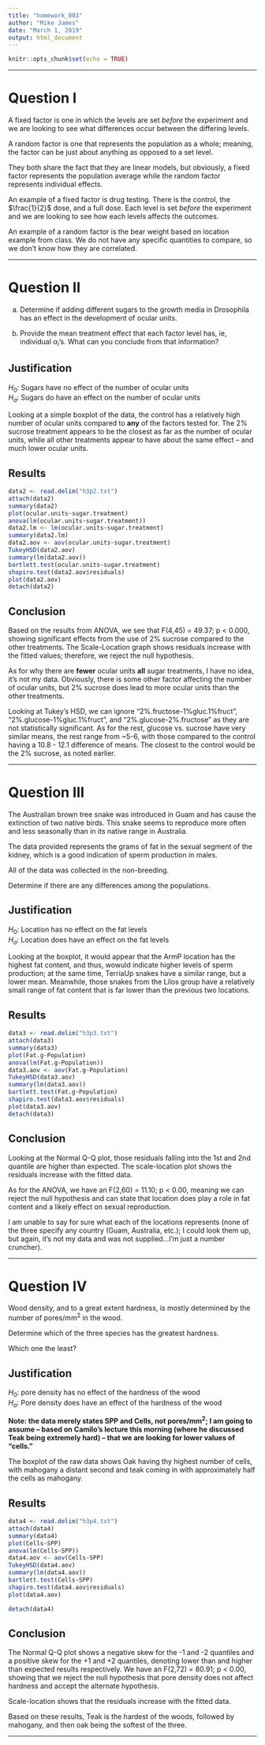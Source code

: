 ---
title: "homework_003"
author: "Mike James"
date: "March 1, 2019"
output: html_document
---

```{r setup, include=FALSE}
knitr::opts_chunk$set(echo = TRUE)
```

***

# Question I

A fixed factor is one in which the levels are set *before* the experiment and we are looking to see what differences occur between the differing levels.  

A random factor is one that represents the population as a whole; meaning, the factor can be just about anything as opposed to a set level.

They both share the fact that they are linear models, but obviously, a fixed factor represents the population average while the random factor represents individual effects.

An example of a fixed factor is drug testing. There is the control, the $\frac{1}{2}$ dose, and a full dose. Each level is set *before* the experiment and we are looking to see how each levels affects the outcomes.

An example of a random factor is the bear weight based on location example from class. We do not have any specific quantities to compare, so we don't know how they are correlated.


***

# Question II

a. Determine if adding different sugars to the growth media in Drosophila has an effect in the development of ocular units.  

b. Provide the mean treatment effect that each factor level has, ie, individual $\alpha_{i}$'s. What can you conclude from that information? 

## Justification

$H_0$: Sugars have no effect of the number of ocular units  
$H_a$: Sugars do have an effect on the number of ocular units

Looking at a simple boxplot of the data, the control has a relatively high number of ocular units compared to **any** of the factors tested for. The 2% sucrose treatment appears to be the closest as far as the number of ocular units, while all other treatments appear to have about the same effect -- and much lower ocular units.

## Results

```{r}
data2 <- read.delim("h3p2.txt")
attach(data2)
summary(data2)
plot(ocular.units~sugar.treatment)
anova(lm(ocular.units~sugar.treatment))
data2.lm <- lm(ocular.units~sugar.treatment)
summary(data2.lm)
data2.aov <- aov(ocular.units~sugar.treatment)
TukeyHSD(data2.aov)
summary(lm(data2.aov))
bartlett.test(ocular.units~sugar.treatment)
shapiro.test(data2.aov$residuals)
plot(data2.aov)
detach(data2)
```

## Conclusion

Based on the results from ANOVA, we see that F(4,45) = 49.37; p < 0.000, showing significant effects from the use of 2% sucrose compared to the other treatments. The Scale-Location graph shows residuals increase with the fitted  values; therefore, we reject the null hypothesis.

As for why there are **fewer** ocular units **all** sugar treatments, I have no idea, it's not my data. Obviously, there is some other factor affecting the number of ocular units, but 2% sucrose does lead to more ocular units than the other treatments.

Looking at Tukey's HSD, we can ignore "2%.fructose-1%gluc.1%fruct", "2%.glucose-1%gluc.1%fruct", and "2%.glucose-2%.fructose" as they are not statistically significant. As for the rest, glucose vs. sucrose have very similar means, the rest range from ~5-6, with those compared to the control having a 10.8 - 12.1 difference of means. The closest to the control would be the 2% sucrose, as noted earlier.

***

# Question III

The Australian brown tree snake was introduced in Guam and has cause the extinction of two native birds. This snake seems to reproduce more often and less seasonally than in its native range in Australia.  

The data provided represents the grams of fat in the sexual segment of the kidney, which is a good indication of sperm production in males.  

All of the data was collected in the non-breeding.  

Determine if there are any differences among the populations. 

## Justification

$H_0$: Location has no effect on the fat levels  
$H_a$: Location does have an effect on the fat levels

Looking at the boxplot, it would appear that the ArmP location has the highest fat content, and thus, wowuld indicate higher levels of sperm production; at the same time, TerriaUp snakes have a similar range, but a lower mean. Meanwhile, those snakes from the Lilos group have a relatively small range of fat content that is far lower than the previous two locations.

## Results

```{r}
data3 <- read.delim("h3p3.txt")
attach(data3)
summary(data3)
plot(Fat.g~Population)
anova(lm(Fat.g~Population))
data3.aov <- aov(Fat.g~Population)
TukeyHSD(data3.aov)
summary(lm(data3.aov))
bartlett.test(Fat.g~Population)
shapiro.test(data3.aov$residuals)
plot(data3.aov)
detach(data3)
```

## Conclusion

Looking at the Normal Q-Q plot, those residuals falling into the 1st and 2nd quantile are higher than expected. The scale-location plot shows the residuals increase with the fitted data.

As for the ANOVA, we have an F(2,60) = 11.10; p < 0.00, meaning we can reject the null hypothesis and can state that location does play a role in fat content and a likely effect on sexual reproduction.

I am unable to say for sure what each of the locations represents (none of the three specify any country (Guam, Australia, etc.); I could look them up, but again, it's not my data and was not supplied...I'm just a number cruncher).

***

# Question IV

Wood density, and to a great extent hardness, is mostly determined by the number of pores/mm^2^ in the wood.  

Determine which of the three species has the greatest hardness.  

Which one the least?  

## Justification

$H_0$: pore density has no effect of the hardness of the wood   
$H_a$: Pore density does have an effect of the hardness of the wood

**Note: the data merely states SPP and Cells, not pores/mm^2^; I am going to assume -- based on Camilo's lecture this morning (where he discussed Teak being extremely hard) -- that we are looking for lower values of "cells."**  

The boxplot of the raw data shows Oak having thy highest number of cells, with mahogany a distant second and teak coming in with approximately half the cells as mahogany.

## Results
```{r}
data4 <- read.delim("h3p4.txt")
attach(data4)
summary(data4)
plot(Cells~SPP)
anova(lm(Cells~SPP))
data4.aov <- aov(Cells~SPP)
TukeyHSD(data4.aov)
summary(lm(data4.aov))
bartlett.test(Cells~SPP)
shapiro.test(data4.aov$residuals)
plot(data4.aov)

detach(data4)
```

## Conclusion

The Normal Q-Q plot shows a negative skew for the -1 and -2 quantiles and a positive skew for the +1 and +2 quantiles, denoting lower than and higher than expected results respectively. We have an F(2,72) = 80.91; p < 0.00, showing that we reject the null hypothesis that pore density does not affect hardness and accept the alternate hypothesis.

Scale-location shows that the residuals increase with the fitted data.

Based on these results, Teak is the hardest of the woods, followed by mahogany, and then oak being the softest of the three.

***